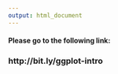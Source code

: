 ```yaml
---
output: html_document
---
```


#### Please go to the following link: {-}

### http://bit.ly/ggplot-intro {-}

